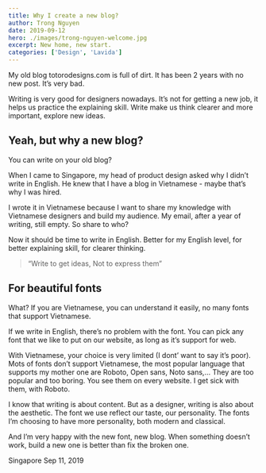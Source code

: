 ```yaml
---
title: Why I create a new blog?
author: Trong Nguyen
date: 2019-09-12
hero: ./images/trong-nguyen-welcome.jpg
excerpt: New home, new start.
categories: ['Design', 'Lavida']
---
```


My old blog totorodesigns.com is full of dirt. It has been 2 years with no new post. It’s very bad.

Writing is very good for designers nowadays. It’s not for getting a new job, it helps us practice the explaining skill. Write make us think clearer and more important, explore new ideas.

## Yeah, but why a new blog?
You can write on your old blog?

When I came to Singapore, my head of product design asked why I didn’t write in English. He knew that I have a blog in Vietnamese - maybe that’s why I was hired.

I wrote it in Vietnamese because I want to share my knowledge with Vietnamese designers and build my audience. My email, after a year of writing, still empty. So share to who?

Now it should be time to write in English. Better for my English level, for better explaining skill, for clearer thinking.

> “Write to get ideas, Not to express them”  

## For beautiful fonts
What?
If you are Vietnamese, you can understand it easily, no many fonts that support Vietnamese.

If we write in English, there’s no problem with the font. You can pick any font that we like to put on our website, as long as it’s support for web.

With Vietnamese, your choice is very limited (I dont’ want to say it’s poor). Mots of fonts don’t support Vietnamese, the most popular language that supports my mother one are  Roboto, Open sans, Noto sans,… They are too popular and too boring. You see them on every website. I get sick with them, with Roboto.

I know that writing is about content. But as a designer, writing is also about the aesthetic. The font we use reflect our taste, our personality.
The fonts I’m choosing to have more personality, both modern and classical.

And I’m very happy with the new font, new blog.
When something doesn’t work, build a new one is better than fix the broken one.

Singapore
Sep 11, 2019
